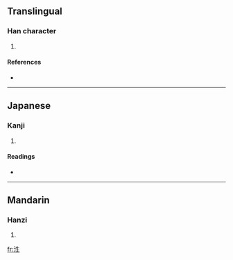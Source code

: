 ==Translingual==

===Han character===
{{Han char|rn=85|rad=水|as=05|sn=8|four=3511<sub>0</sub>|canj=水竹手一 (EHQM)}}

# {{defn|Han|sort=水05}}

====References====
* {{Han ref|kx=0618.060|dkj=17317|dj=1013.040|hdz=31587.060|uh=6CE9|ud=27881|bh=CD4E|bd=52558}}

----

==Japanese==

===Kanji===
{{ja-kanji|grade=|rs=水05}}

# {{defn|Japanese}}

====Readings====
* {{ja-readings|on=[[そう]] (sō), [[しょう]] (shō)|kun=[[みなぎる]] (minagiru)}}

----

==Mandarin==

===Hanzi===
{{cmn-hanzi|pin=[[juān]] ([[juan1]]), [[shēng]] ([[sheng1]]), [[xuán]] ([[xuan2]])|wg=chüan<sup>1</sup>, sheng<sup>1</sup>, hsüan<sup>2</sup>}}

# {{defn|Mandarin}}

[[fr:泩]]